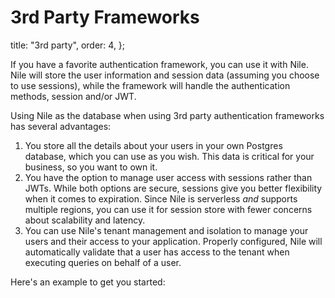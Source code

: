 # 3rd Party Frameworks

  title: "3rd party",
  order: 4,
};

If you have a favorite authentication framework, you can use it with Nile.
Nile will store the user information and session data (assuming you choose to use sessions), while the framework will handle the authentication methods, session and/or JWT.

Using Nile as the database when using 3rd party authentication frameworks has several advantages:

1. You store all the details about your users in your own Postgres database, which you can use as you wish. This data is critical for your business, so you want to own it.
2. You have the option to manage user access with sessions rather than JWTs. While both options are secure, sessions give you better flexibility when it comes to expiration.
   Since Nile is serverless _and_ supports multiple regions, you can use it for session store with fewer concerns about scalability and latency.
3. You can use Nile's tenant management and isolation to manage your users and their access to your application.
   Properly configured, Nile will automatically validate that a user has access to the tenant when executing queries on behalf of a user.

Here's an example to get you started:

<Cards>
  <Card file="./third-party/nextauth.mdx" root="user-authentication" />
</Cards>
